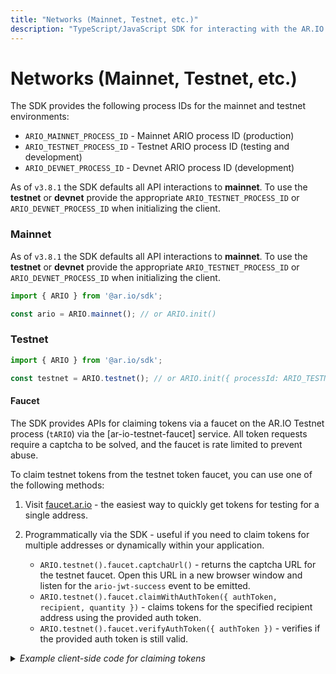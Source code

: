 ```yaml
---
title: "Networks (Mainnet, Testnet, etc.)"
description: "TypeScript/JavaScript SDK for interacting with the AR.IO ecosystem"
---
```


# Networks (Mainnet, Testnet, etc.)

The SDK provides the following process IDs for the mainnet and testnet environments:

- `ARIO_MAINNET_PROCESS_ID` - Mainnet ARIO process ID (production)
- `ARIO_TESTNET_PROCESS_ID` - Testnet ARIO process ID (testing and development)
- `ARIO_DEVNET_PROCESS_ID` - Devnet ARIO process ID (development)

As of `v3.8.1` the SDK defaults all API interactions to **mainnet**. To use the **testnet** or **devnet** provide the appropriate `ARIO_TESTNET_PROCESS_ID` or `ARIO_DEVNET_PROCESS_ID` when initializing the client.

### Mainnet

As of `v3.8.1` the SDK defaults all API interactions to **mainnet**. To use the **testnet** or **devnet** provide the appropriate `ARIO_TESTNET_PROCESS_ID` or `ARIO_DEVNET_PROCESS_ID` when initializing the client.

```typescript
import { ARIO } from '@ar.io/sdk';

const ario = ARIO.mainnet(); // or ARIO.init()
```

### Testnet

```typescript
import { ARIO } from '@ar.io/sdk';

const testnet = ARIO.testnet(); // or ARIO.init({ processId: ARIO_TESTNET_PROCESS_ID })
```

#### Faucet

The SDK provides APIs for claiming tokens via a faucet on the AR.IO Testnet process (`tARIO`) via the [ar-io-testnet-faucet] service. All token requests require a captcha to be solved, and the faucet is rate limited to prevent abuse.

To claim testnet tokens from the testnet token faucet, you can use one of the following methods:

1. Visit [faucet.ar.io](https://faucet.ar.io) - the easiest way to quickly get tokens for testing for a single address.

2. Programmatically via the SDK - useful if you need to claim tokens for multiple addresses or dynamically within your application.

   - `ARIO.testnet().faucet.captchaUrl()` - returns the captcha URL for the testnet faucet. Open this URL in a new browser window and listen for the `ario-jwt-success` event to be emitted.
   - `ARIO.testnet().faucet.claimWithAuthToken({ authToken, recipient, quantity })` - claims tokens for the specified recipient address using the provided auth token.
   - `ARIO.testnet().faucet.verifyAuthToken({ authToken })` - verifies if the provided auth token is still valid.

<details>
  <summary><i>Example client-side code for claiming tokens</i></summary>

```typescript
import { ARIO } from '@ar.io/sdk';

const testnet = ARIO.testnet();
const captchaUrl = await ario.faucet.captchaUrl();

// open the captcha URL in the browser, and listen for the auth token event
const captchaWindow = window.open(
  captchaUrl.captchaUrl,
  '_blank',
  'width=600,height=600',
);
/**
 * The captcha URL includes a window.parent.postMessage event that is used to send the auth token to the parent window.
 * You can store the auth token in localStorage and use it to claim tokens for the duration of the auth token's expiration (default 1 hour).
 */
window.parent.addEventListener('message', async (event) => {
  if (event.data.type === 'ario-jwt-success') {
    localStorage.setItem('ario-jwt', event.data.token);
    localStorage.setItem('ario-jwt-expires-at', event.data.expiresAt);
    // close our captcha window
    captchaWindow?.close();
    // claim the tokens using the JWT token
    const res = await testnet.faucet
      .claimWithAuthToken({
        authToken: event.data.token,
        recipient: await window.arweaveWallet.getActiveAddress(),
        quantity: new ARIOToken(100).toMARIO().valueOf(), // 100 ARIO
      })
      .then((res) => {
        alert(
          'Successfully claimed 100 ARIO tokens! Transaction ID: ' + res.id,
        );
      })
      .catch((err) => {
        alert(`Failed to claim tokens: ${err}`);
      });
  }
});

/**
 * Once you have a valid JWT, you can check if it is still valid and use it for subsequent requests without having to open the captcha again.
 */
if (
  localStorage.getItem('ario-jwt-expires-at') &&
  Date.now() < parseInt(localStorage.getItem('ario-jwt-expires-at') ?? '0')
) {
  const res = await testnet.faucet.claimWithAuthToken({
    authToken: localStorage.getItem('ario-jwt') ?? '',
    recipient: await window.arweaveWallet.getActiveAddress(),
    quantity: new ARIOToken(100).toMARIO().valueOf(), // 100 ARIO
  });
}
```

</details>